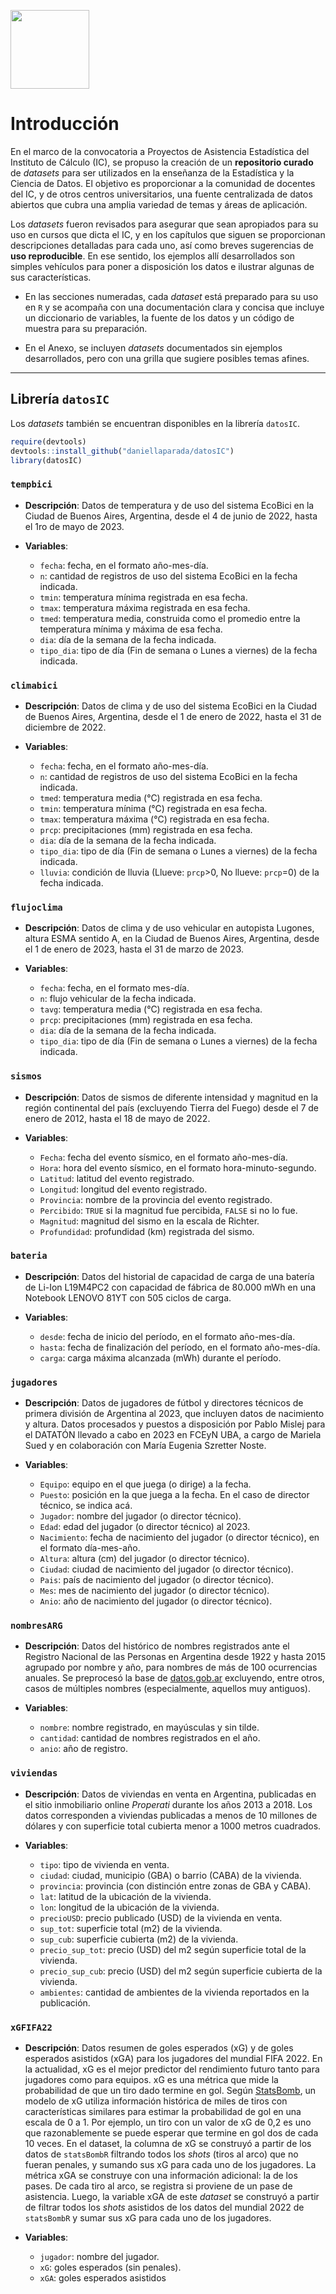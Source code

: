 ![](cover.png){width="126"}

# Introducción {#introduccion .unnumbered}

En el marco de la convocatoria a Proyectos de Asistencia Estadística del Instituto de Cálculo (IC), se propuso la creación de un **repositorio curado** de *datasets* para ser utilizados en la enseñanza de la Estadística y la Ciencia de Datos. El objetivo es proporcionar a la comunidad de docentes del IC, y de otros centros universitarios, una fuente centralizada de datos abiertos que cubra una amplia variedad de temas y áreas de aplicación.

Los *datasets* fueron revisados para asegurar que sean apropiados para su uso en cursos que dicta el IC, y en los capítulos que siguen se proporcionan descripciones detalladas para cada uno, así como breves sugerencias de **uso reproducible**. En ese sentido, los ejemplos allí desarrollados son simples vehículos para poner a disposición los datos e ilustrar algunas de sus características.

-   En las secciones numeradas, cada *dataset* está preparado para su uso en `R` y se acompaña con una documentación clara y concisa que incluye un diccionario de variables, la fuente de los datos y un código de muestra para su preparación.

-   En el Anexo, se incluyen *datasets* documentados sin ejemplos desarrollados, pero con una grilla que sugiere posibles temas afines.

------------------------------------------------------------------------

## Librería `datosIC`

Los *datasets* también se encuentran disponibles en la librería `datosIC`.

```r
require(devtools)
devtools::install_github("daniellaparada/datosIC")
library(datosIC)
```

### `tempbici`

-   **Descripción**: Datos de temperatura y de uso del sistema EcoBici en la Ciudad de Buenos Aires, Argentina, desde el 4 de junio de 2022, hasta el 1ro de mayo de 2023.

-   **Variables**:

    -   `fecha`: fecha, en el formato año-mes-día.
    -   `n`: cantidad de registros de uso del sistema EcoBici en la fecha indicada.
    -   `tmin`: temperatura mínima registrada en esa fecha.
    -   `tmax`: temperatura máxima registrada en esa fecha.
    -   `tmed`: temperatura media, construida como el promedio entre la temperatura mínima y máxima de esa fecha.
    -   `dia`: día de la semana de la fecha indicada.
    -   `tipo_dia`: tipo de día (Fin de semana o Lunes a viernes) de la fecha indicada.

### `climabici`

-   **Descripción**: Datos de clima y de uso del sistema EcoBici en la Ciudad de Buenos Aires, Argentina, desde el 1 de enero de 2022, hasta el 31 de diciembre de 2022.

-   **Variables**:

    -   `fecha`: fecha, en el formato año-mes-día.
    -   `n`: cantidad de registros de uso del sistema EcoBici en la fecha indicada.
    -   `tmed`: temperatura media (°C) registrada en esa fecha.
    -   `tmin`: temperatura mínima (°C) registrada en esa fecha.
    -   `tmax`: temperatura máxima (°C) registrada en esa fecha.
    -   `prcp`: precipitaciones (mm) registrada en esa fecha.
    -   `dia`: día de la semana de la fecha indicada.
    -   `tipo_dia`: tipo de día (Fin de semana o Lunes a viernes) de la fecha indicada.
    -   `lluvia`: condición de lluvia (Llueve: `prcp`\>0, No llueve: `prcp`=0) de la fecha indicada.

### `flujoclima`

-   **Descripción**: Datos de clima y de uso vehicular en autopista Lugones, altura ESMA sentido A, en la Ciudad de Buenos Aires, Argentina, desde el 1 de enero de 2023, hasta el 31 de marzo de 2023.

-   **Variables**:

    -   `fecha`: fecha, en el formato mes-día.
    -   `n`: flujo vehicular de la fecha indicada.
    -   `tavg`: temperatura media (°C) registrada en esa fecha.
    -   `prcp`: precipitaciones (mm) registrada en esa fecha.
    -   `dia`: día de la semana de la fecha indicada.
    -   `tipo_dia`: tipo de día (Fin de semana o Lunes a viernes) de la fecha indicada.

### `sismos`

-   **Descripción**: Datos de sismos de diferente intensidad y magnitud en la región continental del país (excluyendo Tierra del Fuego) desde el 7 de enero de 2012, hasta el 18 de mayo de 2022.

-   **Variables**:

    -   `Fecha`: fecha del evento sísmico, en el formato año-mes-día.
    -   `Hora`: hora del evento sísmico, en el formato hora-minuto-segundo.
    -   `Latitud`: latitud del evento registrado.
    -   `Longitud`: longitud del evento registrado.
    -   `Provincia`: nombre de la provincia del evento registrado.
    -   `Percibido`: `TRUE` si la magnitud fue percibida, `FALSE` si no lo fue.
    -   `Magnitud`: magnitud del sismo en la escala de Richter.
    -   `Profundidad`: profundidad (km) registrada del sismo.

### `bateria`

-   **Descripción**: Datos del historial de capacidad de carga de una batería de Li-Ion L19M4PC2 con capacidad de fábrica de 80.000 mWh en una Notebook LENOVO 81YT con 505 ciclos de carga.

-   **Variables**:

    -   `desde`: fecha de inicio del período, en el formato año-mes-día.
    -   `hasta`: fecha de finalización del período, en el formato año-mes-día.
    -   `carga`: carga máxima alcanzada (mWh) durante el período.

### `jugadores`

-   **Descripción**: Datos de jugadores de fútbol y directores técnicos de primera división de Argentina al 2023, que incluyen datos de nacimiento y altura. Datos procesados y puestos a disposición por Pablo Mislej para el DATATÓN llevado a cabo en 2023 en FCEyN UBA, a cargo de Mariela Sued y en colaboración con María Eugenia Szretter Noste.

-   **Variables**:

    -   `Equipo`: equipo en el que juega (o dirige) a la fecha.
    -   `Puesto`: posición en la que juega a la fecha. En el caso de director técnico, se indica acá.
    -   `Jugador`: nombre del jugador (o director técnico).
    -   `Edad`: edad del jugador (o director técnico) al 2023.
    -   `Nacimiento`: fecha de nacimiento del jugador (o director técnico), en el formato día-mes-año.
    -   `Altura`: altura (cm) del jugador (o director técnico).
    -   `Ciudad`: ciudad de nacimiento del jugador (o director técnico).
    -   `Pais`: país de nacimiento del jugador (o director técnico).
    -   `Mes`: mes de nacimiento del jugador (o director técnico).
    -   `Anio`: año de nacimiento del jugador (o director técnico).

### `nombresARG`

-   **Descripción**: Datos del histórico de nombres registrados ante el Registro Nacional de las Personas en Argentina desde 1922 y hasta 2015 agrupado por nombre y año, para nombres de más de 100 ocurrencias anuales. Se preprocesó la base de [datos.gob.ar](https://datos.gob.ar/dataset/otros-nombres-personas-fisicas/archivo/otros_2.1) excluyendo, entre otros, casos de múltiples nombres (especialmente, aquellos muy antiguos).

-   **Variables**:

    -   `nombre`: nombre registrado, en mayúsculas y sin tilde.
    -   `cantidad`: cantidad de nombres registrados en el año.
    -   `anio`: año de registro.

### `viviendas`

-   **Descripción**: Datos de viviendas en venta en Argentina, publicadas en el sitio inmobiliario online *Properati* durante los años 2013 a 2018. Los datos corresponden a viviendas publicadas a menos de 10 millones de dólares y con superficie total cubierta menor a 1000 metros cuadrados.

-   **Variables**:

    -   `tipo`: tipo de vivienda en venta.
    -   `ciudad`: ciudad, municipio (GBA) o barrio (CABA) de la vivienda.
    -   `provincia`: provincia (con distinción entre zonas de GBA y CABA).
    -   `lat`: latitud de la ubicación de la vivienda.
    -   `lon`: longitud de la ubicación de la vivienda.
    -   `precioUSD`: precio publicado (USD) de la vivienda en venta.
    -   `sup_tot`: superficie total (m2) de la vivienda.
    -   `sup_cub`: superficie cubierta (m2) de la vivienda.
    -   `precio_sup_tot`: precio (USD) del m2 según superficie total de la vivienda.
    -   `precio_sup_cub`: precio (USD) del m2 según superficie cubierta de la vivienda.
    -   `ambientes`: cantidad de ambientes de la vivienda reportados en la publicación.

### `xGFIFA22`

-   **Descripción**: Datos resumen de goles esperados (xG) y de goles esperados asistidos (xGA) para los jugadores del mundial FIFA 2022. En la actualidad, xG es el mejor predictor del rendimiento futuro tanto para jugadores como para equipos. xG es una métrica que mide la probabilidad de que un tiro dado termine en gol. Según [StatsBomb](https://statsbomb.com/es/metricas-de-futbol/que-es-el-xg/), un modelo de xG utiliza información histórica de miles de tiros con características similares para estimar la probabilidad de gol en una escala de 0 a 1. Por ejemplo, un tiro con un valor de xG de 0,2 es uno que razonablemente se puede esperar que termine en gol dos de cada 10 veces. En el dataset, la columna de xG se construyó a partir de los datos de `statsBombR` filtrando todos los *shots* (tiros al arco) que no fueran penales, y sumando sus xG para cada uno de los jugadores. La métrica xGA se construye con una información adicional: la de los pases. De cada tiro al arco, se registra si proviene de un pase de asistencia. Luego, la variable xGA de este *dataset* se construyó a partir de filtrar todos los *shots* asistidos de los datos del mundial 2022 de `statsBombR` y sumar sus xG para cada uno de los jugadores.

-   **Variables**:

    -   `jugador`: nombre del jugador.
    -   `xG`: goles esperados (sin penales).
    -   `xGA`: goles esperados asistidos
